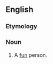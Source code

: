 ==English==

===Etymology===
{{suffix|fun|ster|lang=en}}

===Noun===
{{en-noun}}

# {{lb|en|colloquial|humorous|or|childish}} A [[fun]] person.